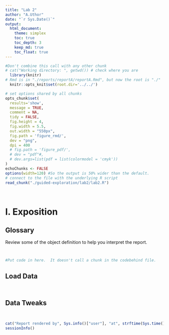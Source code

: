 ```yaml
---
title: "Lab 2"
author: "A.Uthor"
date: "`r Sys.Date()`"
output: 
  html_document:
    theme: simplex
    toc: true
    toc_depth: 3
    keep_md: true
    toc_float: true
---
```


<!-- These two chunks should be added in the beginning of every .Rmd that you want to source an .R script -->
<!--  The 1st mandatory chunck  -->
<!--  Set the working directory to the repository's base directory -->
```r
#Don't combine this call with any other chunk 
# cat("Working directory: ", getwd()) # check where you are
  library(knitr)
# Rmd is in "./reports/reportA/reportA.Rmd", but now the root is "./"
  knitr::opts_knit$set(root.dir='../../') 
```

<!--  The 2nd mandatory chunck  -->
<!-- Set the report-wide options, and point to the external code file. -->
```r
# set options shared by all chunks
opts_chunk$set(
  results='show', 
  message = TRUE,
  comment = NA, 
  tidy = FALSE,
  fig.height = 4, 
  fig.width = 5.5, 
  out.width = "550px",
  fig.path = 'figure_rmd/',     
  dev = "png",
  dpi = 400
  # fig.path = 'figure_pdf/',     
  # dev = "pdf"#,
  # dev.args=list(pdf = list(colormodel = 'cmyk'))
)
echoChunks <- FALSE
options(width=120) #So the output is 50% wider than the default.
# connect to the file with the underlying R script  
read_chunk("./guided-exploration/lab2/lab2.R") 
```



<!-- Load 'sourced' R files.  Suppress the output when loading packages. --> 
```r
```


<!-- Load the sources.  Suppress the output when loading sources. --> 
```r
```
# I. Exposition

## Glossary
Review some of the object definition to help you interpret the report. 
<!-- Load any Global functions and variables declared in the R file.  Suppress the output. --> 
```r
```


```r
```

<!-- Declare any global functions specific to a Rmd output.  Suppress the output. --> 
```r
#Put code in here.  It doesn't call a chunk in the codebehind file.
```

## Load Data
<!-- Load the datasets.   -->
```r
```

<!-- Inspect the datasets.   -->
```r
```

## Data Tweaks
<!-- Tweak the datasets.   -->
```r
```



```r
```



```r
cat("Report rendered by", Sys.info()["user"], "at", strftime(Sys.time(), "%Y-%m-%d, %H:%M %z"))
sessionInfo()
```



